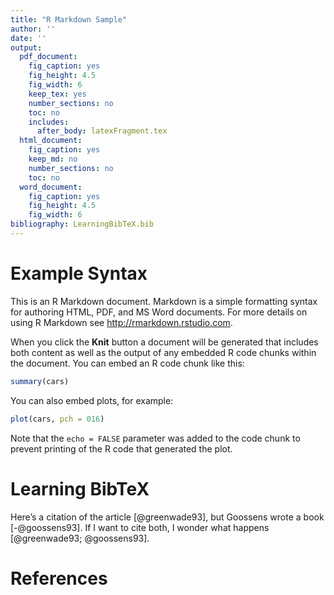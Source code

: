 ```yaml
---
title: "R Markdown Sample"
author: ''
date: ''
output:
  pdf_document:
    fig_caption: yes
    fig_height: 4.5
    fig_width: 6
    keep_tex: yes
    number_sections: no
    toc: no
    includes:
      after_body: latexFragment.tex
  html_document:
    fig_caption: yes
    keep_md: no
    number_sections: no
    toc: no
  word_document:
    fig_caption: yes
    fig_height: 4.5
    fig_width: 6
bibliography: LearningBibTeX.bib
---
```


# Example Syntax
This is an R Markdown document. Markdown is a simple formatting syntax for authoring HTML, PDF, and MS Word documents. For more details on using R Markdown see <http://rmarkdown.rstudio.com>.

When you click the **Knit** button a document will be generated that includes both content as well as the output of any embedded R code chunks within the document. You can embed an R code chunk like this:

```r
summary(cars)
```

You can also embed plots, for example:

```r
plot(cars, pch = 016)
```



Note that the `echo = FALSE` parameter was added to the code chunk to prevent printing of the R code that generated the plot.

# Learning BibTeX

Here's a citation of the article [@greenwade93], but Goossens wrote a book [-@goossens93].  If I want to cite both, I wonder what happens [@greenwade93; @goossens93].

# References


